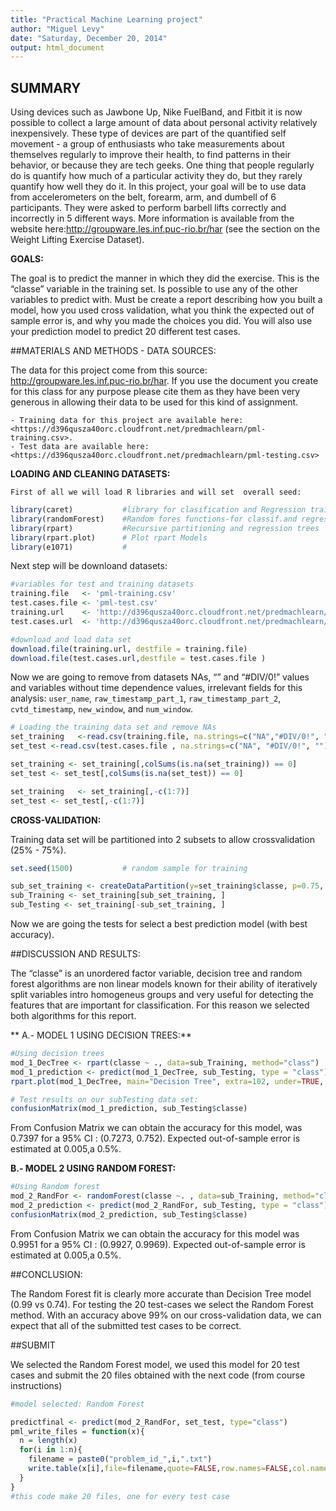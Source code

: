 ```yaml
---
title: "Practical Machine Learning project"
author: "Miguel Levy"
date: "Saturday, December 20, 2014"
output: html_document
---
```


## SUMMARY

Using devices such as Jawbone Up, Nike FuelBand, and Fitbit it is now possible to collect a large amount of data about personal activity relatively inexpensively. These type of devices are part of the quantified self movement - a group of enthusiasts who take measurements about themselves regularly to improve their health, to find patterns in their behavior, or because they are tech geeks. One thing that people regularly do is quantify how much of a particular activity they do, but they rarely quantify how well they do it. In this project, your goal will be to use data from accelerometers on the belt, forearm, arm, and dumbell of 6 participants. They were asked to perform barbell lifts correctly and incorrectly in 5 different ways. More information is available from the website here:<http://groupware.les.inf.puc-rio.br/har> (see the section on the Weight Lifting Exercise Dataset). 

**GOALS:**

The goal is to predict the manner in which they did the exercise. This is the "classe" variable in the training set. Is possible to use any of the other variables to predict with.  Must be create a report describing how you built a model, how you used cross validation, what you think the expected out of sample error is, and why you made the choices you did. You will also use your prediction model to predict 20 different test cases. 

##MATERIALS AND METHODS - DATA SOURCES: 

The data for this project come from this source: <http://groupware.les.inf.puc-rio.br/har>. If you use the document you create for this class for any purpose please cite them as they have been very generous in allowing their data to be used for this kind of assignment.

    - Training data for this project are available here: <https://d396qusza40orc.cloudfront.net/predmachlearn/pml-training.csv>.
    - Test data are available here: <https://d396qusza40orc.cloudfront.net/predmachlearn/pml-testing.csv>

**LOADING AND CLEANING DATASETS:** 

    First of all we will load R libraries and will set  overall seed: 
    
    
```r
library(caret)           #library for clasification and Regression training
library(randomForest)    #Random fores functions-for classif.and regression.
library(rpart)           #Recursive partitioning and regression trees
library(rpart.plot)      # Plot rpart Models 
library(e1071)           # 


``` 


Next step will be downloand datasets:


```r
#variables for test and training datasets
training.file   <- 'pml-training.csv'
test.cases.file <- 'pml-test.csv'
training.url    <- 'http://d396qusza40orc.cloudfront.net/predmachlearn/pml-training.csv'
test.cases.url  <- 'http://d396qusza40orc.cloudfront.net/predmachlearn/pml-testing.csv'

#download and load data set
download.file(training.url, destfile = training.file)
download.file(test.cases.url,destfile = test.cases.file )

```

Now we are going to remove from datasets NAs, "" and "#DIV/0!" values and variables without time dependence values, irrelevant fields for this analysis: `user_name`, `raw_timestamp_part_1`, `raw_timestamp_part_2`, `cvtd_timestamp`, `new_window`, and  `num_window`.

```r

# Loading the training data set and remove NAs 
set_training   <-read.csv(training.file, na.strings=c("NA","#DIV/0!", ""))
set_test <-read.csv(test.cases.file , na.strings=c("NA", "#DIV/0!", ""))

set_training <- set_training[,colSums(is.na(set_training)) == 0]
set_test <- set_test[,colSums(is.na(set_test)) == 0]

set_training   <- set_training[,-c(1:7)]
set_test <- set_test[,-c(1:7)]
```

**CROSS-VALIDATION:**

Training data set will be partitioned into 2 subsets to allow crossvalidation (25% - 75%).
    
```r
set.seed(1500)           # random sample for training

sub_set_training <- createDataPartition(y=set_training$classe, p=0.75, list=FALSE)
sub_Training <- set_training[sub_set_training, ] 
sub_Testing <- set_training[-sub_set_training, ]
```
Now we are going the tests for select a best prediction model (with best accuracy).

##DISCUSSION AND RESULTS:

 The "classe" is an unordered factor variable, decision tree and random forest algorithms are non linear models known for their ability of iteratively split variables intro homogeneus groups and very useful for detecting the features that are important for classification. For this reason we selected both algorithms for this report.
 
** A.- MODEL 1 USING DECISION TREES:**

```r

#Using decision trees
mod_1_DecTree <- rpart(classe ~ ., data=sub_Training, method="class")
mod_1_prediction <- predict(mod_1_DecTree, sub_Testing, type = "class")
rpart.plot(mod_1_DecTree, main="Decision Tree", extra=102, under=TRUE, faclen=0)

# Test results on our subTesting data set:
confusionMatrix(mod_1_prediction, sub_Testing$classe)
```
From Confusion Matrix we can obtain the accuracy for this model, was 0.7397 for a 95% CI : (0.7273, 0.752). Expected out-of-sample error is estimated at 0.005,a 0.5%.

**B.- MODEL 2 USING RANDOM FOREST:**

```r

#Using Random forest
mod_2_RandFor <- randomForest(classe ~. , data=sub_Training, method="class")
mod_2_prediction <- predict(mod_2_RandFor, sub_Testing, type = "class")
confusionMatrix(mod_2_prediction, sub_Testing$classe)

```
From Confusion Matrix we can obtain the accuracy for this model was 0.9951 for a 95% CI : (0.9927, 0.9969). Expected out-of-sample error is estimated at 0.005,a 0.5%.

##CONCLUSION:

The Random Forest fit is clearly more accurate than Decision Tree model (0.99 vs 0.74).   For testing the 20 test-cases we select the Random Forest method. With an accuracy  above 99% on our cross-validation data, we can expect that all of the submitted test cases to be correct.

##SUBMIT

We selected the Random Forest model, we used this model for 20 test cases and submit the 20 files obtained with the next code (from course instructions) 
```r
#model selected: Random Forest

predictfinal <- predict(mod_2_RandFor, set_test, type="class")
pml_write_files = function(x){
  n = length(x)
  for(i in 1:n){
    filename = paste0("problem_id_",i,".txt")
    write.table(x[i],file=filename,quote=FALSE,row.names=FALSE,col.names=FALSE)
  }
}
#this code make 20 files, one for every test case
```

 
